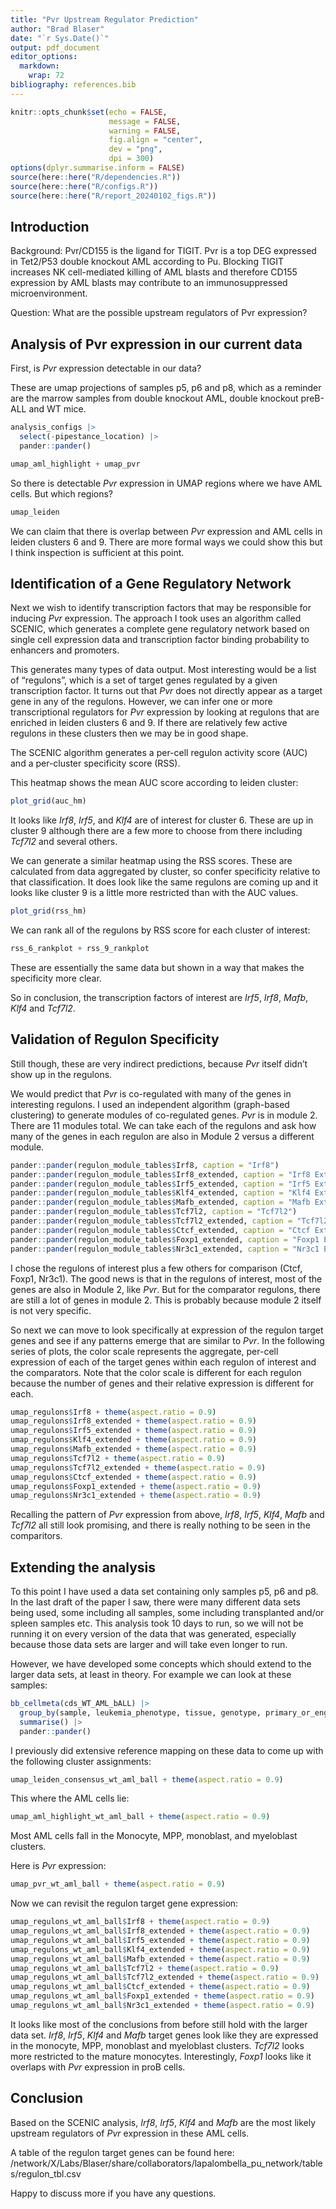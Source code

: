 ```yaml
---
title: "Pvr Upstream Regulator Prediction"
author: "Brad Blaser"
date: "`r Sys.Date()`"
output: pdf_document
editor_options: 
  markdown: 
    wrap: 72
bibliography: references.bib
---
```


```r
knitr::opts_chunk$set(echo = FALSE, 
                      message = FALSE,
                      warning = FALSE,
                      fig.align = "center", 
                      dev = "png", 
                      dpi = 300)
options(dplyr.summarise.inform = FALSE)
source(here::here("R/dependencies.R"))
source(here::here("R/configs.R"))
source(here::here("R/report_20240102_figs.R"))
```

## Introduction


Background:  Pvr/CD155 is the ligand for TIGIT.  Pvr is a top DEG expressed in Tet2/P53 double knockout AML according to Pu.  Blocking TIGIT increases NK cell-mediated killing of AML blasts and therefore CD155 expression by AML blasts may contribute to an immunosuppressed microenvironment.

Question: What are the possible upstream regulators of Pvr expression?  

## Analysis of Pvr expression in our current data

First, is *Pvr* expression detectable in our data?

These are umap projections of samples p5, p6 and p8, which as a reminder are the marrow samples from double knockout AML, double knockout preB-ALL and WT mice.

```r
analysis_configs |> 
  select(-pipestance_location) |> 
  pander::pander()
```


```r
umap_aml_highlight + umap_pvr
```

So there is detectable *Pvr* expression in UMAP regions where we have AML cells.  But which regions?


```r
umap_leiden
```

We can claim that there is overlap between *Pvr* expression and AML cells in leiden clusters 6 and 9.  There are more formal ways we could show this but I think inspection is sufficient at this point.

## Identification of a Gene Regulatory Network

Next we wish to identify transcription factors that may be responsible for inducing *Pvr* expression.  The approach I took uses an algorithm called SCENIC, which generates a complete gene regulatory network based on single cell expression data and transcription factor binding probability to enhancers and promoters.

This generates many types of data output.  Most interesting would be a list of "regulons", which is a set of target genes regulated by a given transcription factor.  It turns out that *Pvr* does not directly appear as a target gene in any of the regulons.  However, we can infer one or more transcriptional regulators for *Pvr* expression by looking at regulons that are enriched in leiden clusters 6 and 9.  If there are relatively few active regulons in these clusters then we may be in good shape.

The SCENIC algorithm generates a per-cell regulon activity score (AUC) and a per-cluster specificity score (RSS).

This heatmap shows the mean AUC score according to leiden cluster:

```r
plot_grid(auc_hm)
```

It looks like *Irf8*, *Irf5*, and *Klf4* are of interest for cluster 6.  These are up in cluster 9 although there are a few more to choose from there including *Tcf7l2* and several others.

We can generate a similar heatmap using the RSS scores.  These are calculated from data aggregated by cluster, so confer specificity relative to that classification.  It does look like the same regulons are coming up and it looks like cluster 9 is a little more restricted than with the AUC values.

```r
plot_grid(rss_hm)
```

We can rank all of the regulons by RSS score for each cluster of interest:

```r
rss_6_rankplot + rss_9_rankplot
```

These are essentially the same data but shown in a way that makes the specificity more clear.

So in conclusion, the transcription factors of interest are *Irf5*, *Irf8*, *Mafb*, *Klf4* and *Tcf7l2*.

## Validation of Regulon Specificity

Still though, these are very indirect predictions, because *Pvr* itself didn't show up in the regulons.

We would predict that *Pvr* is co-regulated with many of the genes in interesting regulons.  I used an independent algorithm (graph-based clustering) to generate modules of co-regulated genes.  *Pvr* is in module 2.  There are 11 modules total.  We can take each of the regulons and ask how many of the genes in each regulon are also in Module 2 versus a different module.

```r
pander::pander(regulon_module_tables$Irf8, caption = "Irf8")
pander::pander(regulon_module_tables$Irf8_extended, caption = "Irf8 Extended")
pander::pander(regulon_module_tables$Irf5_extended, caption = "Irf5 Extended")
pander::pander(regulon_module_tables$Klf4_extended, caption = "Klf4 Extended")
pander::pander(regulon_module_tables$Mafb_extended, caption = "Mafb Extended")
pander::pander(regulon_module_tables$Tcf7l2, caption = "Tcf7l2")
pander::pander(regulon_module_tables$Tcf7l2_extended, caption = "Tcf7l2 Extended")
pander::pander(regulon_module_tables$Ctcf_extended, caption = "Ctcf Extended")
pander::pander(regulon_module_tables$Foxp1_extended, caption = "Foxp1 Extended")
pander::pander(regulon_module_tables$Nr3c1_extended, caption = "Nr3c1 Extended")
```

I chose the regulons of interest plus a few others for comparison (Ctcf, Foxp1, Nr3c1).  The good news is that in the regulons of interest, most of the genes are also in Module 2, like *Pvr*.  But for the comparator regulons, there are still a lot of genes in module 2.  This is probably because module 2 itself is not very specific.

So next we can move to look specifically at expression of the regulon target genes and see if any patterns emerge that are similar to *Pvr*.  In the following series of plots, the color scale represents the aggregate, per-cell expression of each of the target genes within each regulon of interest and the comparators.  Note that the color scale is different for each regulon because the number of genes and their relative expression is different for each.

```r
umap_regulons$Irf8 + theme(aspect.ratio = 0.9)
umap_regulons$Irf8_extended + theme(aspect.ratio = 0.9)
umap_regulons$Irf5_extended + theme(aspect.ratio = 0.9)
umap_regulons$Klf4_extended + theme(aspect.ratio = 0.9)
umap_regulons$Mafb_extended + theme(aspect.ratio = 0.9)
umap_regulons$Tcf7l2 + theme(aspect.ratio = 0.9)
umap_regulons$Tcf7l2_extended + theme(aspect.ratio = 0.9)
umap_regulons$Ctcf_extended + theme(aspect.ratio = 0.9)
umap_regulons$Foxp1_extended + theme(aspect.ratio = 0.9)
umap_regulons$Nr3c1_extended + theme(aspect.ratio = 0.9)
```


Recalling the pattern of *Pvr* expression from above, *Irf8*, *Irf5*, *Klf4*, *Mafb* and *Tcf7l2* all still look promising, and there is really nothing to be seen in the comparitors.

## Extending the analysis

To this point I have used a data set containing only samples p5, p6 and p8.  In the last draft of the paper I saw, there were many different data sets being used, some including all samples, some including transplanted and/or spleen samples etc.  This analysis took 10 days to run, so we will not be running it on every version of the data that was generated, especially because those data sets are larger and will take even longer to run.

However, we have developed some concepts which should extend to the larger data sets, at least in theory.  For example we can look at these samples:  

```r
bb_cellmeta(cds_WT_AML_bALL) |> 
  group_by(sample, leukemia_phenotype, tissue, genotype, primary_or_engraftment) |> 
  summarise() |> 
  pander::pander()
```

I previously did extensive reference mapping on these data to come up with the following cluster assignments:

```r
umap_leiden_consensus_wt_aml_ball + theme(aspect.ratio = 0.9)
```

This where the AML cells lie:

```r
umap_aml_highlight_wt_aml_ball + theme(aspect.ratio = 0.9)
```

Most AML cells fall in the Monocyte, MPP, monoblast, and myeloblast clusters.

Here is *Pvr* expression:

```r
umap_pvr_wt_aml_ball + theme(aspect.ratio = 0.9)
```

Now we can revisit the regulon target gene expression:
```r
umap_regulons_wt_aml_ball$Irf8 + theme(aspect.ratio = 0.9)
umap_regulons_wt_aml_ball$Irf8_extended + theme(aspect.ratio = 0.9)
umap_regulons_wt_aml_ball$Irf5_extended + theme(aspect.ratio = 0.9)
umap_regulons_wt_aml_ball$Klf4_extended + theme(aspect.ratio = 0.9)
umap_regulons_wt_aml_ball$Mafb_extended + theme(aspect.ratio = 0.9)
umap_regulons_wt_aml_ball$Tcf7l2 + theme(aspect.ratio = 0.9)
umap_regulons_wt_aml_ball$Tcf7l2_extended + theme(aspect.ratio = 0.9)
umap_regulons_wt_aml_ball$Ctcf_extended + theme(aspect.ratio = 0.9)
umap_regulons_wt_aml_ball$Foxp1_extended + theme(aspect.ratio = 0.9)
umap_regulons_wt_aml_ball$Nr3c1_extended + theme(aspect.ratio = 0.9)
```



It looks like most of the conclusions from before still hold with the larger data set.  *Irf8*, *Irf5*, *Klf4* and *Mafb* target genes look like they are expressed in the monocyte, MPP, monoblast and myeloblast clusters.  *Tcf7l2* looks more restricted to the mature monocytes.  Interestingly, *Foxp1* looks like it overlaps with *Pvr* expression in proB cells.

## Conclusion

Based on the SCENIC analysis, *Irf8*, *Irf5*, *Klf4* and *Mafb* are the most likely upstream regulators of *Pvr* expression in these AML cells.  

A table of the regulon target genes can be found here:  /network/X/Labs/Blaser/share/collaborators/lapalombella_pu_network/tables/regulon_tbl.csv

Happy to discuss more if you have any questions.




